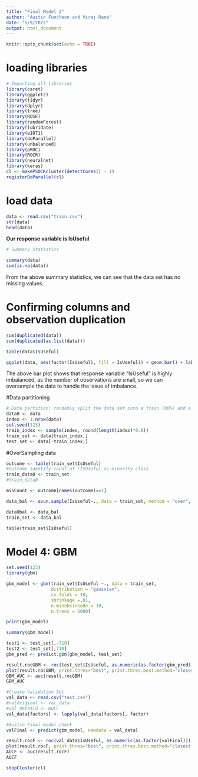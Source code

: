 ```yaml
---
title: "Final Model 2"
author: "Austin Funcheon and Viraj Rane"
date: "5/9/2022"
output: html_document
---
```


```r
knitr::opts_chunk$set(echo = TRUE)
```

# loading libraries
```r
# Importing all libraries
library(caret)
library(ggplot2)
library(tidyr)
library(dplyr)
library(tree)
library(ROSE)
library(randomForest)
library(lubridate)
library(e1071)
library(doParallel)
library(unbalanced)
library(pROC)
library(ROCR)
library(neuralnet)
library(keras)
cl <- makePSOCKcluster(detectCores() - 1)
registerDoParallel(cl)
```

# load data
```r
data <- read.csv("train.csv")
str(data)
head(data)
```

**Our response variable is IsUseful**

```r
# Summary Statistics

summary(data)
sum(is.na(data))
```

From the above summary statistics, we can see that the data set has no missing values.

# Confirming columns and observation duplication
```r
sum(duplicated(data))
sum(duplicated(as.list(data)))
```

```r
table(data$IsUseful)
```

```r
ggplot(data, aes(factor(IsUseful), fill = IsUseful)) + geom_bar() + labs(x = "Is Useful")
```

The above bar plot shows that response variable "IsUseful" is highly imbalanced, as the number of observations are small, so we can oversample the data to handle the issue of imbalance.

#Data partitioning

```r
# Data partition: randomly split the data set into a train (80%) and a test set (20%)
data0 <- data
index <- 1:nrow(data)
set.seed(123)
train_index <- sample(index, round(length(index)*0.8))
train_set <- data[train_index,]
test_set <- data[-train_index,]
```


#OverSampling data

```r
outcome <- table(train_set$IsUseful)
#outcome identify count of !ISUseful as minority class
train_data0 <- train_set
#train_data0

minCount <- outcome[names(outcome)==1]

data_bal <- ovun.sample(IsUseful~., data = train_set, method = "over", N = minCount*2)$data

data0bal <- data_bal
train_set <- data_bal

table(train_set$IsUseful)
```

# Model 4: GBM

```r
set.seed(123)
library(gbm)

gbm_model <- gbm(train_set$IsUseful ~., data = train_set,
                 distribution = "gaussian",
                 cv.folds = 10,
                 shrinkage =.01,
                 n.minobsinnode = 10,
                 n.trees = 5000)

print(gbm_model)

```


```r
summary(gbm_model)
```


```r
test1 <- test_set[,-710]
test2 <- test_set[,710]
gbm_pred <- predict.gbm(gbm_model, test_set)

result.rocGBM <- roc(test_set$IsUseful, as.numeric(as.factor(gbm_pred)))
plot(result.rocGBM, print.thres="best", print.thres.best.method="closest.topleft", print.auc=TRUE)
GBM_AUC <- auc(result.rocGBM)
GBM_AUC
```



```r
#Create Validation Set
val_data <- read.csv("test.csv")
#valOriginal <- val_data
#val_data$Id <- NULL
val_data[factors] <- lapply(val_data[factors], factor)
```


```r
#Austin Final model check
valFinal <- predict(gbm_model, newdata = val_data)

result.rocF <- roc(val_data$IsUseful, as.numeric(as.factor(valFinal)))
plot(result.rocF, print.thres="best", print.thres.best.method="closest.topleft", print.auc=TRUE)
AUCF <- auc(result.rocF)
AUCF
```



```r
stopCluster(cl)
```